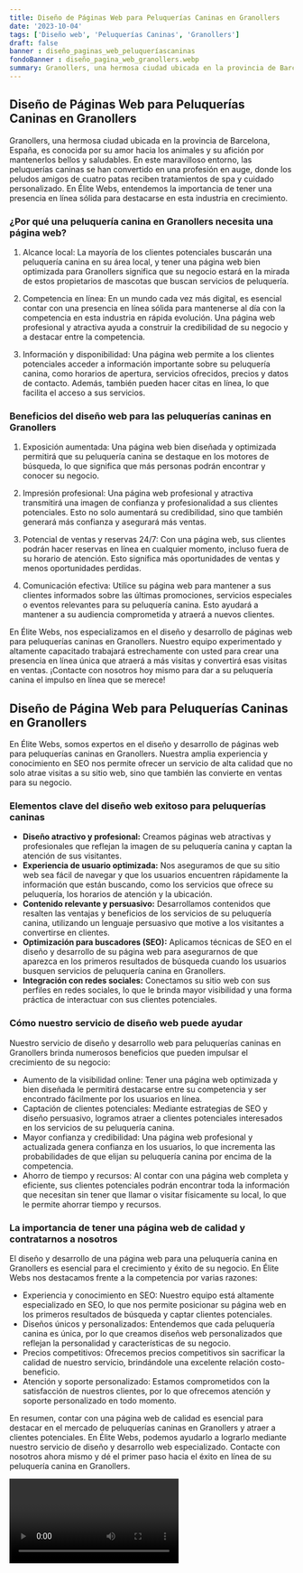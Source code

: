 ```yaml
---
title: Diseño de Páginas Web para Peluquerías Caninas en Granollers
date: '2023-10-04'
tags: ['Diseño web', 'Peluquerías Caninas', 'Granollers']
draft: false
banner : diseño_paginas_web_peluqueríascaninas
fondoBanner : diseño_pagina_web_granollers.webp
summary: Granollers, una hermosa ciudad ubicada en la provincia de Barcelona, España, es conocida por su amor hacia los animales y su afición por mantenerlos bellos y saludables. En este maravilloso entorno, las peluquerías caninas se han convertido en una profesión en auge, donde los peludos amigos de cuatro patas reciben tratamientos de spa y cuidado personalizado. En Élite Webs, entendemos la importancia de tener una presencia en línea sólida para destacarse en esta industria en crecimiento.
---
```


## Diseño de Páginas Web para Peluquerías Caninas en Granollers

Granollers, una hermosa ciudad ubicada en la provincia de Barcelona, España, es conocida por su amor hacia los animales y su afición por mantenerlos bellos y saludables. En este maravilloso entorno, las peluquerías caninas se han convertido en una profesión en auge, donde los peludos amigos de cuatro patas reciben tratamientos de spa y cuidado personalizado. En Élite Webs, entendemos la importancia de tener una presencia en línea sólida para destacarse en esta industria en crecimiento.

### ¿Por qué una peluquería canina en Granollers necesita una página web?

1. Alcance local: La mayoría de los clientes potenciales buscarán una peluquería canina en su área local, y tener una página web bien optimizada para Granollers significa que su negocio estará en la mirada de estos propietarios de mascotas que buscan servicios de peluquería.

2. Competencia en línea: En un mundo cada vez más digital, es esencial contar con una presencia en línea sólida para mantenerse al día con la competencia en esta industria en rápida evolución. Una página web profesional y atractiva ayuda a construir la credibilidad de su negocio y a destacar entre la competencia.

3. Información y disponibilidad: Una página web permite a los clientes potenciales acceder a información importante sobre su peluquería canina, como horarios de apertura, servicios ofrecidos, precios y datos de contacto. Además, también pueden hacer citas en línea, lo que facilita el acceso a sus servicios.

### Beneficios del diseño web para las peluquerías caninas en Granollers

1. Exposición aumentada: Una página web bien diseñada y optimizada permitirá que su peluquería canina se destaque en los motores de búsqueda, lo que significa que más personas podrán encontrar y conocer su negocio.

2. Impresión profesional: Una página web profesional y atractiva transmitirá una imagen de confianza y profesionalidad a sus clientes potenciales. Esto no solo aumentará su credibilidad, sino que también generará más confianza y asegurará más ventas.

3. Potencial de ventas y reservas 24/7: Con una página web, sus clientes podrán hacer reservas en línea en cualquier momento, incluso fuera de su horario de atención. Esto significa más oportunidades de ventas y menos oportunidades perdidas.

4. Comunicación efectiva: Utilice su página web para mantener a sus clientes informados sobre las últimas promociones, servicios especiales o eventos relevantes para su peluquería canina. Esto ayudará a mantener a su audiencia comprometida y atraerá a nuevos clientes.

En Élite Webs, nos especializamos en el diseño y desarrollo de páginas web para peluquerías caninas en Granollers. Nuestro equipo experimentado y altamente capacitado trabajará estrechamente con usted para crear una presencia en línea única que atraerá a más visitas y convertirá esas visitas en ventas. ¡Contacte con nosotros hoy mismo para dar a su peluquería canina el impulso en línea que se merece!

<GifSeo />

<Cta />

## Diseño de Página Web para Peluquerías Caninas en Granollers

En Élite Webs, somos expertos en el diseño y desarrollo de páginas web para peluquerías caninas en Granollers. Nuestra amplia experiencia y conocimiento en SEO nos permite ofrecer un servicio de alta calidad que no solo atrae visitas a su sitio web, sino que también las convierte en ventas para su negocio.

### Elementos clave del diseño web exitoso para peluquerías caninas

- **Diseño atractivo y profesional:** Creamos páginas web atractivas y profesionales que reflejan la imagen de su peluquería canina y captan la atención de sus visitantes.
- **Experiencia de usuario optimizada:** Nos aseguramos de que su sitio web sea fácil de navegar y que los usuarios encuentren rápidamente la información que están buscando, como los servicios que ofrece su peluquería, los horarios de atención y la ubicación.
- **Contenido relevante y persuasivo:** Desarrollamos contenidos que resalten las ventajas y beneficios de los servicios de su peluquería canina, utilizando un lenguaje persuasivo que motive a los visitantes a convertirse en clientes.
- **Optimización para buscadores (SEO):** Aplicamos técnicas de SEO en el diseño y desarrollo de su página web para asegurarnos de que aparezca en los primeros resultados de búsqueda cuando los usuarios busquen servicios de peluquería canina en Granollers.
- **Integración con redes sociales:** Conectamos su sitio web con sus perfiles en redes sociales, lo que le brinda mayor visibilidad y una forma práctica de interactuar con sus clientes potenciales.

### Cómo nuestro servicio de diseño web puede ayudar

Nuestro servicio de diseño y desarrollo web para peluquerías caninas en Granollers brinda numerosos beneficios que pueden impulsar el crecimiento de su negocio:

- Aumento de la visibilidad online: Tener una página web optimizada y bien diseñada le permitirá destacarse entre su competencia y ser encontrado fácilmente por los usuarios en línea.
- Captación de clientes potenciales: Mediante estrategias de SEO y diseño persuasivo, logramos atraer a clientes potenciales interesados en los servicios de su peluquería canina.
- Mayor confianza y credibilidad: Una página web profesional y actualizada genera confianza en los usuarios, lo que incrementa las probabilidades de que elijan su peluquería canina por encima de la competencia.
- Ahorro de tiempo y recursos: Al contar con una página web completa y eficiente, sus clientes potenciales podrán encontrar toda la información que necesitan sin tener que llamar o visitar físicamente su local, lo que le permite ahorrar tiempo y recursos.

### La importancia de tener una página web de calidad y contratarnos a nosotros

El diseño y desarrollo de una página web para una peluquería canina en Granollers es esencial para el crecimiento y éxito de su negocio. En Élite Webs nos destacamos frente a la competencia por varias razones:

- Experiencia y conocimiento en SEO: Nuestro equipo está altamente especializado en SEO, lo que nos permite posicionar su página web en los primeros resultados de búsqueda y captar clientes potenciales.
- Diseños únicos y personalizados: Entendemos que cada peluquería canina es única, por lo que creamos diseños web personalizados que reflejan la personalidad y características de su negocio.
- Precios competitivos: Ofrecemos precios competitivos sin sacrificar la calidad de nuestro servicio, brindándole una excelente relación costo-beneficio.
- Atención y soporte personalizado: Estamos comprometidos con la satisfacción de nuestros clientes, por lo que ofrecemos atención y soporte personalizado en todo momento.

En resumen, contar con una página web de calidad es esencial para destacar en el mercado de peluquerías caninas en Granollers y atraer a clientes potenciales. En Élite Webs, podemos ayudarlo a lograrlo mediante nuestro servicio de diseño y desarrollo web especializado. Contacte con nosotros ahora mismo y dé el primer paso hacia el éxito en línea de su peluquería canina en Granollers.

<Video />

<CtaBot job='Peluquerías Caninas' city='Granollers'/>

<Gmaps query='Granollers+españa+maps' />